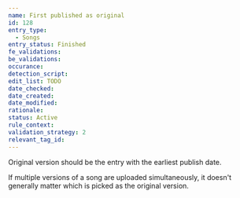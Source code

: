 ```yaml
---
name: First published as original
id: 128
entry_type:
  - Songs
entry_status: Finished
fe_validations:
be_validations:
occurance:
detection_script:
edit_list: TODO
date_checked:
date_created:
date_modified:
rationale:
status: Active
rule_context:
validation_strategy: 2
relevant_tag_id:
---
```

Original version should be the entry with the earliest publish date.

If multiple versions of a song are uploaded simultaneously, it doesn't generally matter which is picked as the original version.
